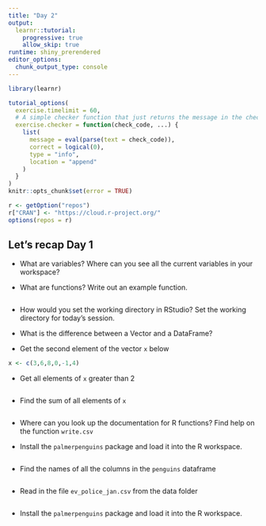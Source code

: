 ```yaml
---
title: "Day 2"
output:
  learnr::tutorial:
    progressive: true
    allow_skip: true
runtime: shiny_prerendered
editor_options:
  chunk_output_type: console
---
```


```r

library(learnr)

tutorial_options(
  exercise.timelimit = 60,
  # A simple checker function that just returns the message in the check chunk
  exercise.checker = function(check_code, ...) {
    list(
      message = eval(parse(text = check_code)),
      correct = logical(0),
      type = "info",
      location = "append"
    )
  }
)
knitr::opts_chunk$set(error = TRUE)

r <- getOption("repos")
r["CRAN"] <- "https://cloud.r-project.org/"
options(repos = r)
```

## Let's recap Day 1

-   What are variables? Where can you see all the current variables in your workspace?

-   What are functions? Write out an example function.

```r
```

-   How would you set the working directory in RStudio? Set the working directory for today's session.

-   What is the difference between a Vector and a DataFrame?

-   Get the second element of the vector `x` below

```r
x <- c(3,6,8,0,-1,4)
```

-   Get all elements of `x` greater than 2

```r
```

-   Find the sum of all elements of `x`

```r
```

-   Where can you look up the documentation for R functions? Find help on the function `write.csv`

-   Install the `palmerpenguins` package and load it into the R workspace.

```r
```

-   Find the names of all the columns in the `penguins` dataframe

```r
```

-   Read in the file `ev_police_jan.csv` from the data folder

```r
```

-   Install the `palmerpenguins` package and load it into the R workspace.

```r
```
